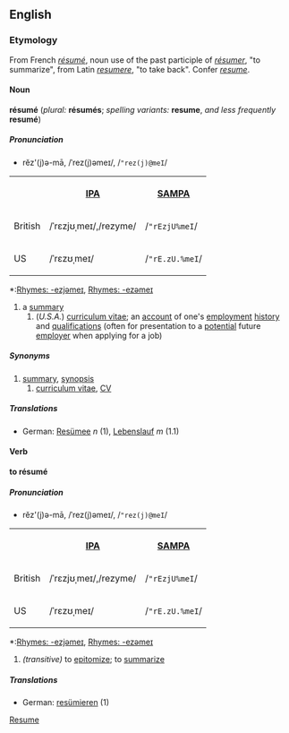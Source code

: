 ==English==
=== Etymology ===
From French ''[[résumé#French|résumé]]'', noun use of the past participle of ''[[résumer#French|résumer]]'', "to summarize", from Latin ''[[resumere]]'', "to take back". Confer ''[[resume#English|resume]]''.
==== Noun ====
'''résumé''' (''plural:'' '''résumés'''; ''spelling variants:'' '''resume''', ''and less frequently'' '''resumé''')
=====Pronunciation=====
*rĕz'(j)ə-mā, /ˈrez(j)əmeɪ/, /<tt>"rez(j)@meI</tt>/
<table>
<tr><th> <th>[[w:IPA|IPA]]<th>[[Pronunciation guide|SAMPA]]</tr>
<tr><td>British</td><td>/ˈrɛzjʊˌmeɪ/,/rezyme/</td> <td>/<tt>"rEzjU%meI</tt>/</td></tr>
<tr><td>US</td> <td>/ˈrɛzʊˌmeɪ/</td> <td>/<tt>"rE.zU.%meI</tt>/</td></tr>
</table>
*:[[Rhymes:English:-ezjəmeɪ|Rhymes: -ezjəmeɪ]], [[Rhymes:English:-ezəmeɪ|Rhymes: -ezəmeɪ]]

# a [[summary]]
##(''U.S.A.'') [[curriculum vitae]]; an [[account]] of one's [[employment]] [[history]] and [[qualification]]s (often for presentation to a [[potential]] future [[employer]] when applying for a job)
=====Synonyms=====
#[[summary]], [[synopsis]]
##[[curriculum vitae]], [[CV]]<!-- maybe also c.v. or C.V. -->

=====Translations=====
*German: [[Resümee]] ''n'' (1), [[Lebenslauf]] ''m'' (1.1)

====Verb====
'''to résumé'''
=====Pronunciation=====
*rĕz'(j)ə-mā, /ˈrez(j)əmeɪ/, /<tt>"rez(j)@meI</tt>/
<table>
<tr><th> <th>[[w:IPA|IPA]]<th>[[Pronunciation guide|SAMPA]]</tr>
<tr><td>British</td><td>/ˈrɛzjʊˌmeɪ/,/rezyme/</td> <td>/<tt>"rEzjU%meI</tt>/</td></tr>
<tr><td>US</td> <td>/ˈrɛzʊˌmeɪ/</td> <td>/<tt>"rE.zU.%meI</tt>/</td></tr>
</table>
*:[[Rhymes:English:-ezjəmeɪ|Rhymes: -ezjəmeɪ]], [[Rhymes:English:-ezəmeɪ|Rhymes: -ezəmeɪ]]

#''(transitive)'' to [[epitomize]]; to [[summarize]]

=====Translations=====
*German: [[resümieren]] (1)

[[Category:English words spelled with diacritics or ligatures|Resume]]